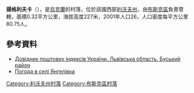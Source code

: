 {{coord|49|58|53|N|24|46|15|E|scale:100000|display=title}}

'''揚格利夫卡'''（{{lang-uk|Янгелівка}}），是[[烏克蘭|烏克蘭]]的村落，位於該國西部[[利沃夫州|利沃夫州]]，由[[布斯克區|布斯克區]]負責管轄，面積0.32平方公里，海拔高度227米，2001年人口26，人口密度每平方公里80.75人。

==參考資料==
*[http://www.uaidx.com/13/286/index Довідник поштових індексів України. Львівська область. Буський район] {{Wayback|url=http://www.uaidx.com/13/286/index |date=20160909184638 }}
* [http://weather.in.ua/ua/l'vovskaja/29592 Погода в селі Янгелівка]

{{DEFAULTSORT:Янгелівка}}
[[Category:利沃夫州村落|Category:利沃夫州村落]]
[[Category:布斯克區村落|Category:布斯克區村落]]

{{Lviv-geo-stub}}